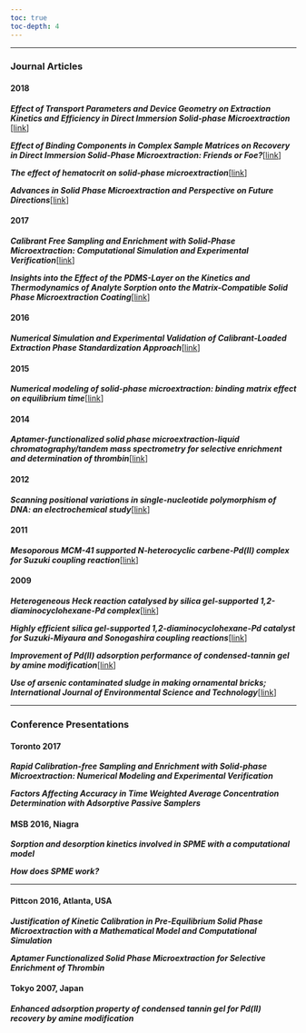 ```yaml
---
toc: true
toc-depth: 4
---
```



-----

### Journal Articles

#### 2018

_**Effect of Transport Parameters and Device Geometry on Extraction Kinetics and Efficiency in Direct Immersion Solid-phase Microextraction**_ [[link](https://pubs.acs.org/doi/10.1021/acs.analchem.8b02855)]

_**Effect of Binding Components in Complex Sample Matrices on Recovery in Direct Immersion Solid-Phase Microextraction: Friends or Foe?**_[[link](https://pubs.acs.org/doi/10.1021/acs.analchem.7b05436)]

_**The effect of hematocrit on solid-phase microextraction**_[[link](https://doi.org/10.1016/j.aca.2017.11.014)]

_**Advances in Solid Phase Microextraction and Perspective on Future Directions**_[[link](https://doi.org/10.1021/acs.analchem.7b04502)]

#### 2017

_**Calibrant Free Sampling and Enrichment with Solid-Phase Microextraction: Computational Simulation and Experimental Verification**_[[link](https://doi.org/10.1021/acs.iecr.7b00131)]

_**Insights into the Effect of the PDMS-Layer on the Kinetics and Thermodynamics of Analyte Sorption onto the Matrix-Compatible Solid Phase Microextraction Coating**_[[link](https://doi.org/10.1021/acs.analchem.6b04442)]

#### 2016

_**Numerical Simulation and Experimental Validation of Calibrant-Loaded Extraction Phase Standardization Approach**_[[link](http://www.scopus.com/inward/record.url?eid=2-s2.0-84985990818&partnerID=MN8TOARS)]

#### 2015

_**Numerical modeling of solid-phase microextraction: binding matrix effect on equilibrium time**_[[link](http://pubs.acs.org/doi/full/10.1021/acs.analchem.5b02239)]

#### 2014

_**Aptamer-functionalized solid phase microextraction-liquid chromatography/tandem mass spectrometry for selective enrichment and determination of thrombin**_[[link](10.1016/j.aca.2014.08.018)]

#### 2012

_**Scanning positional variations in single-nucleotide polymorphism of DNA: an electrochemical study**_[[link](https://pubs.rsc.org/en/content/articlelanding/2012/an/c2an35420a/unauth)]

#### 2011

_**Mesoporous MCM-41 supported N-heterocyclic carbene-Pd(II) complex for Suzuki coupling reaction**_[[link](http://www.scopus.com/inward/record.url?eid=2-s2.0-79960049394&partnerID=MN8TOARS)]

#### 2009

_**Heterogeneous Heck reaction catalysed by silica gel-supported 1,2-diaminocyclohexane-Pd complex**_[[link](http://gateway.webofknowledge.com/gateway/Gateway.cgi?GWVersion=2&SrcAuth=ORCID&SrcApp=OrcidOrg&DestLinkType=FullRecord&DestApp=WOS_CPL&KeyUT=WOS:000271803800020&KeyUID=WOS:000271803800020)]

_**Highly efficient silica gel-supported 1,2-diaminocyclohexane-Pd catalyst for Suzuki-Miyaura and Sonogashira coupling reactions**_[[link](http://www.scopus.com/inward/record.url?eid=2-s2.0-62449332152&partnerID=MN8TOARS)]

_**Improvement of Pd(II) adsorption performance of condensed-tannin gel by amine modification**_[[link](http://www.scopus.com/inward/record.url?eid=2-s2.0-79951499407&partnerID=MN8TOARS)]

_**Use of arsenic contaminated sludge in making ornamental bricks; International Journal of Environmental Science and Technology**_[[link](http://www.scopus.com/inward/record.url?eid=2-s2.0-63449138400&partnerID=MN8TOARS)]



-----

### Conference Presentations

#### Toronto 2017

_**Rapid Calibration-free Sampling and Enrichment with Solid-phase Microextraction: Numerical Modeling and Experimental Verification**_

_**Factors Affecting Accuracy in Time Weighted Average Concentration Determination with Adsorptive Passive Samplers**_

#### MSB 2016, Niagra

_**Sorption and desorption kinetics involved in SPME with a computational model**_

_**How does SPME work?**_


-----

#### Pittcon 2016, Atlanta, USA

_**Justification of Kinetic Calibration in Pre-Equilibrium Solid Phase Microextraction with a Mathematical Model and Computational Simulation**_

_**Aptamer Functionalized Solid Phase Microextraction for Selective Enrichment of Thrombin**_

#### Tokyo 2007, Japan

_**Enhanced adsorption property of condensed tannin gel for Pd(II) recovery by amine modification**_


 




